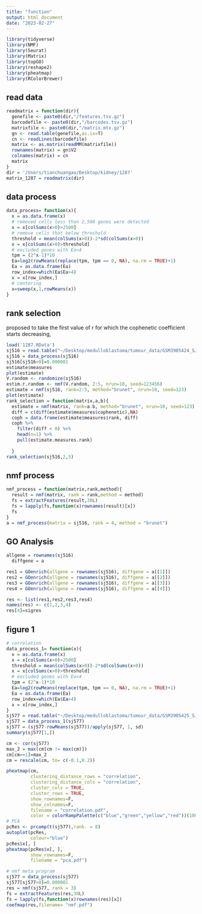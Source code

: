 ```yaml
---
title: "function"
output: html_document
date: "2023-02-27"
---
```


```r
library(tidyverse)
library(NMF)
library(Seurat)
library(Matrix)
library(topGO)
library(reshape2)
library(pheatmap)
library(RColorBrewer)
```

## read data
```r
readmatrix = function(dir){
  genefile <- paste0(dir,"/features.tsv.gz")
  barcodefile <- paste0(dir,"/barcodes.tsv.gz")
  matrixfile <- paste0(dir,"/matrix.mtx.gz")   
  gn <- read.table(genefile,as.is=T)
  cn <- readLines(barcodefile)
  matrix <- as.matrix(readMM(matrixfile))
  rownames(matrix) = gn$V2
  colnames(matrix) = cn
  matrix
}
dir = '/Users/tianchuangao/Desktop/kidney/1287'
matrix_1287 = readmatrix(dir)
```

## data process
```r
data_process= function(x){
  x = as.data.frame(x)
  # removed cells less than 2,500 genes were detected
  x = x[colSums(x>0)>2500]
  # remove cells that below threshold
  threshold = mean(colSums(x>0))-2*sd(colSums(x>0))
  x = x[colSums(x>0)>threshold]
  # excluded genes with Ea<4
  tpm = (2^x-1)*10
  Ea=log2(rowMeans(replace(tpm, tpm == 0, NA), na.rm = TRUE)+1)
  Ea = as.data.frame(Ea)
  row_index=which(Ea$Ea>4)
  x = x[row_index,]
  # centering
  x=sweep(x,1,rowMeans(x))
}
```

## rank selection
proposed to take the first value of r for which the cophenetic coefficient starts decreasing, 
```r
load('1287.RData')
sj516 = read.table("~/Desktop/medulloblastoma/tumour_data/GSM3905424_SJ516.txt")
sj516 = data_process(sj516)
sj516[sj516<0]=0.000001
estimate$measures
plot(estimate)
V.random <- randomize(sj516)
estim.r.random <- nmf(V.random, 2:5, nrun=10, seed=123456)
estimate = nmf(sj516, rank=2:5, method="brunet", nrun=10, seed=123)
plot(estimate)
rank_selection = function(matrix,a,b){
  estimate = nmf(matrix, rank=a:b, method="brunet", nrun=10, seed=123)
  diff = c(diff(estimate$measures$cophenetic),NA)
  coph = data.frame(estimate$measures$rank, diff)
  coph %>%
    filter(diff < 0) %>%
    head(n=1) %>%
    pull(estimate.measures.rank)
  
  }
rank_selection(sj516,2,5)
```

## nmf process
```r
nmf_process = function(matrix,rank,method){
  result = nmf(matrix, rank = rank,method = method)
  fs = extractFeatures(result,30L)
  fs = lapply(fs,function(x)rownames(result)[x])
  fs
}
a = nmf_process(matrix = sj516, rank = 4, method = "brunet")
```

## GO Analysis
```r

allgene = rownames(sj516)
  diffgene = a

res1 = GOenrich(allgene = rownames(sj516), diffgene = a[[1]])
res2 = GOenrich(allgene = rownames(sj516), diffgene = a[[2]])
res3 = GOenrich(allgene = rownames(sj516), diffgene = a[[3]])
res4 = GOenrich(allgene = rownames(sj516), diffgene = a[[4]])

res <- list(res1,res2,res3,res4)
names(res) <- c(1,2,3,4)
res[4]=sigres


```


## figure 1
```r
# correlation
data_process_1= function(x){
  x = as.data.frame(x)
  x = x[colSums(x>0)>2500]
  threshold = mean(colSums(x>0))-2*sd(colSums(x>0))
  x = x[colSums(x>0)>threshold]
  # excluded genes with Ea<4
  tpm = (2^x-1)*10
  Ea=log2(rowMeans(replace(tpm, tpm == 0, NA), na.rm = TRUE)+1)
  Ea = as.data.frame(Ea)
  row_index=which(Ea$Ea>4)
  x = x[row_index,]
}
sj577 = read.table("~/Desktop/medulloblastoma/tumour_data/GSM3905425_SJ577.txt")
sj577 = data_process_1(sj577)
sj577 = (sj577-rowMeans(sj577))/apply(sj577, 1, sd)
summary(sj577[1,])

cm <- cor(sj577)
max_2 = max(cm[cm != max(cm)])
cm[cm==1]=max_2
cm = rescale(cm, to= c(-0.1,0.2))

pheatmap(cm, 
         clustering_distance_rows = "correlation", 
         clustering_distance_cols = "correlation",
         cluster_cols = TRUE,
         cluster_rows = TRUE,
         show_rownames=F,
         show_colnames=F,
         filename = "correlation.pdf",
         color = colorRampPalette(c("blue","green","yellow","red"))(100))
# PCA
pcRes <- prcomp(t(sj577),rank. = 8)
autoplot(pcRes, 
         colour="blue")
pcRes$x[, ]
pheatmap(pcRes$x[, ],
         show_rownames=F,
         filename = "pca.pdf")

# nmf meta program
sj577 = data_process(sj577)
sj577[sj577<0]=0.000001
res = nmf(sj577, rank = 3)
fs = extractFeatures(res,30L)
fs = lapply(fs,function(x)rownames(res)[x])
coefmap(res,filename= "nmf.pdf")
```

